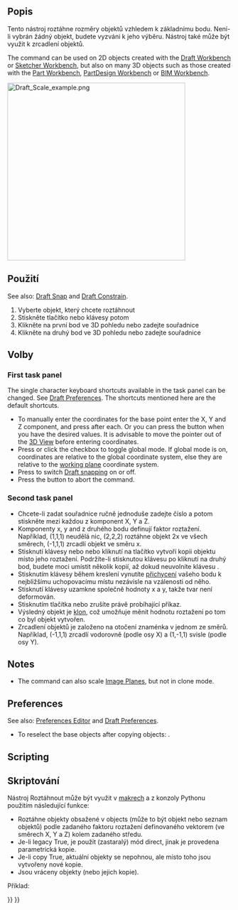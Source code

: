 <languages/>

{{Docnav
|[[Draft_Rotate|Rotate]]
|[[Draft_Mirror|Mirror]]
|[[Draft_Workbench|Draft]]
|IconL=Draft_Rotate.svg
|IconR=Draft_Mirror.svg
|IconC=Workbench_Draft.svg
}}

<div class="mw-translate-fuzzy">
{{GuiCommand/cs|Name=Draft Scale|Name/cs=Kreslení Roztáhnout|Workbenches=[[Draft_Workbench/cs|Kreslení]], [[Arch_Workbench/cs|Architektura]]|MenuLocation=Kreslení → Roztáhnout|Shortcut=S C|SeeAlso=[[Draft Clone/cs|Kreslení Klon]]}}
</div>

<span id="Description"></span>
==Popis==

<div class="mw-translate-fuzzy">
Tento nástroj roztáhne rozměry objektů vzhledem k základnímu bodu. Není-li vybrán žádný objekt, budete vyzváni k jeho výběru. Nástroj také může být využit k zrcadlení objektů.
</div>

The command can be used on 2D objects created with the [[Draft_Workbench|Draft Workbench]] or [[Sketcher_Workbench|Sketcher Workbench]], but also on many 3D objects such as those created with the [[Part_Workbench|Part Workbench]], [[PartDesign_Workbench|PartDesign Workbench]] or [[BIM_Workbench|BIM Workbench]].

[[Image:Draft_Scale_example.png|400px]]
{{Caption|Scaling an object around a base point}}

<span id="Usage"></span>
==Použití==

See also: [[Draft_Snap|Draft Snap]] and [[Draft_Constrain|Draft Constrain]].

<div class="mw-translate-fuzzy">
# Vyberte objekt, který chcete roztáhnout
# Stiskněte tlačítko {{KEY|[[Image:Draft Scale.png|16px]] [[Draft Scale/cs|Kreslení Roztáhnout]]}} nebo klávesy {{KEY|S}} potom {{KEY|C}}
# Klikněte na první bod ve 3D pohledu nebo zadejte souřadnice
# Klikněte na druhý bod ve 3D pohledu nebo zadejte souřadnice
</div>

<span id="Options"></span>
==Volby==

===First task panel===

The single character keyboard shortcuts available in the task panel can be changed. See [[Draft_Preferences|Draft Preferences]]. The shortcuts mentioned here are the default shortcuts.

* To manually enter the coordinates for the base point enter the X, Y and Z component, and press {{KEY|Enter}} after each. Or you can press the {{Button|[[Image:Draft_AddPoint.svg|16px]] Enter Point}} button when you have the desired values. It is advisable to move the pointer out of the [[3D_View|3D View]] before entering coordinates.
* Press {{KEY|G}} or click the {{MenuCommand|Global}} checkbox to toggle global mode. If global mode is on, coordinates are relative to the global coordinate system, else they are relative to the [[Draft_SelectPlane|working plane]] coordinate system.
* Press {{KEY|S}} to switch [[Draft_Snap|Draft snapping]] on or off.
* Press the {{Button|Close}} button to abort the command.

===Second task panel===

<div class="mw-translate-fuzzy">
* Chcete-li zadat souřadnice ručně jednoduše zadejte číslo a potom stiskněte {{KEY|ENTER}} mezi každou z komponent X, Y a Z.
* Komponenty x, y and z druhého bodu definují faktor roztažení. Například, (1,1,1) neudělá nic, (2,2,2) roztáhne objekt 2x ve všech směrech, (-1,1,1) zrcadlí objekt ve směru x.
* Stisknutí klávesy {{KEY|ALT}} nebo {{KEY|C}} nebo kliknutí na tlačítko {{KEY|'''Kopie'''}} vytvoří kopii objektu místo jeho roztažení. Podržíte-li stisknutou klávesu {{KEY|ALT}} po kliknutí na druhý bod, budete moci umístit několik kopií, až dokud neuvolníte klávesu {{KEY|ALT}}.
* Stisknutím klávesy {{KEY|CTRL}} během kreslení vynutíte [[Draft_Snap/cs|přichycení]] vašeho bodu k nejbližšímu uchopovacímu místu nezávisle na vzálenosti od něho.
* Stisknutí klávesy {{KEY|SHIFT}} uzamkne společně hodnoty x a y, takže tvar není deformován.
* Stisknutím tlačítka {{KEY|ESC}} nebo {{KEY|'''Zrušit'''}} zrušíte právě probíhající příkaz.
* Výsledný objekt je [[Draft Clone/cs|klon]], což umožňuje měnit hodnotu roztažení po tom co byl objekt vytvořen.
* Zrcadlení objektů je založeno na otočení znaménka v jednom ze směrů. Například, (-1,1,1) zrcadlí vodorovně (podle osy X) a (1,-1,1) svisle (podle osy Y).
</div>

==Notes==

* The command can also scale [[Image_CreateImagePlane|Image Planes]], but not in clone mode.

==Preferences==

See also: [[Preferences_Editor|Preferences Editor]] and [[Draft_Preferences|Draft Preferences]].

* To reselect the base objects after copying objects: {{MenuCommand|Edit → Preferences → Draft → General → Select base objects after copying}}.

==Scripting==

<div class="mw-translate-fuzzy">
==Skriptování==
</div>

<div class="mw-translate-fuzzy">
Nástroj Roztáhnout může být využit v [[macros/cs|makrech]] a z konzoly Pythonu použitím následující funkce:
</div>

{{Code|code=
scaled_list = scale(objectslist, scale=Vector(1,1,1), center=Vector(0,0,0), copy=False)
}}

<div class="mw-translate-fuzzy">
* Roztáhne objekty obsažené v objects (může to být objekt nebo seznam objektů) podle zadaného faktoru roztažení definovaného vektorem (ve směrech X, Y a Z) kolem zadaného středu.
* Je-li legacy True, je použit (zastaralý) mód direct, jinak je provedena parametrická kopie. 
* Je-li copy True, aktuální objekty se nepohnou, ale místo toho jsou vytvořeny nové kopie. 
* Jsou vráceny objekty (nebo jejich kopie).
</div>

Příklad:

{{Code|code=
import FreeCAD as App
import Draft

doc = App.newDocument()

pts = [App.Vector(0, 0, 0), App.Vector(500, 500, 0), App.Vector(600, 0, 0)]
wire1 = Draft.make_wire(pts, closed=True)
doc.recompute()

scale1 = App.Vector(2.3, 0.75, 0)
wire2 = Draft.scale(wire1, scale1, copy=True)
doc.recompute()

scale2 = App.Vector(-2, -1.5, 0)
wires = Draft.scale([wire1, wire2], scale2, copy=True)
doc.recompute()
}}


{{Docnav
|[[Draft_Rotate|Rotate]]
|[[Draft_Mirror|Mirror]]
|[[Draft_Workbench|Draft]]
|IconL=Draft_Rotate.svg
|IconR=Draft_Mirror.svg
|IconC=Workbench_Draft.svg
}}

{{Draft Tools navi{{#translation:}}}}
{{Userdocnavi{{#translation:}}}}